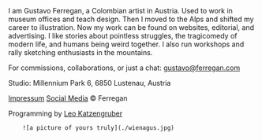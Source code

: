 <Description>
I am Gustavo Ferregan, a Colombian artist in Austria. 
Used to work in museum offices and teach design. 
Then I moved to the Alps and shifted my career to illustration. 
Now my work can be found on websites, editorial, and advertising.
I like stories about pointless struggles, the tragicomedy of modern life, and humans being weird together.
I also run workshops and rally sketching enthusiasts in the mountains.

For commissions, collaborations, or just a chat: gustavo@ferregan.com

Studio: Millennium Park 6, 6850 Lustenau, Austria

[Impressum](/impressum) [Social Media](https://www.instagram.com/__ferregan__/) © Ferregan

Programming by [Leo Katzengruber](https://thekatze.com)
</Description>
<Illustrations>

        ![a picture of yours truly](./wienagus.jpg)
   
</Illustrations>

